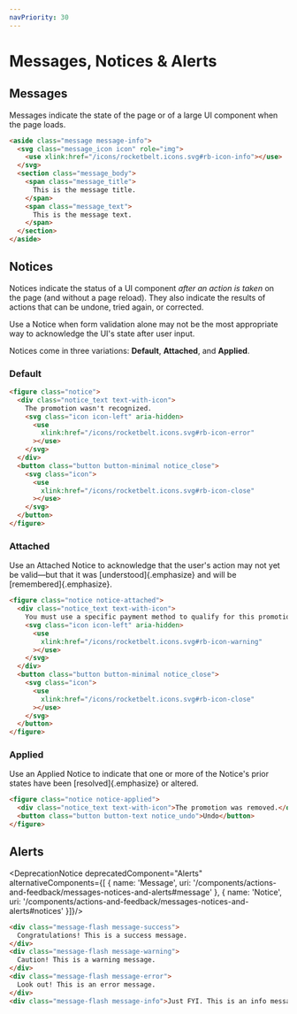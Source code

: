 ```yaml
---
navPriority: 30
---
```



# Messages, Notices & Alerts

## Messages
Messages indicate the state of the page or of a large UI component when the
page loads.
```html
<aside class="message message-info">
  <svg class="message_icon icon" role="img">
    <use xlink:href="/icons/rocketbelt.icons.svg#rb-icon-info"></use>
  </svg>
  <section class="message_body">
    <span class="message_title">
      This is the message title.
    </span>
    <span class="message_text">
      This is the message text.
    </span>
  </section>
</aside>
```

## Notices
Notices indicate the status of a UI component *after an action is taken* on
the page (and without a page reload). They also indicate the results of actions
that can be undone, tried again, or corrected.

Use a Notice when form validation alone may not be the most appropriate way to
acknowledge the UI's state after user input.

Notices come in three variations:
**Default**, **Attached**, and **Applied**.

### Default
```html
<figure class="notice">
  <div class="notice_text text-with-icon">
    The promotion wasn't recognized.
    <svg class="icon icon-left" aria-hidden>
      <use
        xlink:href="/icons/rocketbelt.icons.svg#rb-icon-error"
      ></use>
    </svg>
  </div>
  <button class="button button-minimal notice_close">
    <svg class="icon">
      <use
        xlink:href="/icons/rocketbelt.icons.svg#rb-icon-close"
      ></use>
    </svg>
  </button>
</figure>
```
### Attached
Use an Attached Notice to acknowledge that the user's action may not yet be
valid—but that it was [understood]{.emphasize} and will be [remembered]{.emphasize}.
```html
<figure class="notice notice-attached">
  <div class="notice_text text-with-icon">
    You must use a specific payment method to qualify for this promotion.
    <svg class="icon icon-left" aria-hidden>
      <use
        xlink:href="/icons/rocketbelt.icons.svg#rb-icon-warning"
      ></use>
    </svg>
  </div>
  <button class="button button-minimal notice_close">
    <svg class="icon">
      <use
        xlink:href="/icons/rocketbelt.icons.svg#rb-icon-close"
      ></use>
    </svg>
  </button>
</figure>
```

### Applied
Use an Applied Notice to indicate that one or more of the Notice's prior states
have been [resolved]{.emphasize} or altered.
```html
<figure class="notice notice-applied">
  <div class="notice_text text-with-icon">The promotion was removed.</div>
  <button class="button button-text notice_undo">Undo</button>
</figure>
```

## Alerts
<DeprecationNotice deprecatedComponent="Alerts" alternativeComponents={[
  { name: 'Message', uri: '/components/actions-and-feedback/messages-notices-and-alerts#message' },
  { name: 'Notice', uri: '/components/actions-and-feedback/messages-notices-and-alerts#notices' }]}/>

```html
<div class="message-flash message-success">
  Congratulations! This is a success message.
</div>
<div class="message-flash message-warning">
  Caution! This is a warning message.
</div>
<div class="message-flash message-error">
  Look out! This is an error message.
</div>
<div class="message-flash message-info">Just FYI. This is an info message.</div>
```
